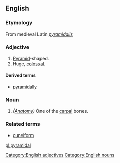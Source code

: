 ==English==
===Etymology===
From medieval Latin ''[[pyramidalis]]''

===Adjective===
#[[Pyramid]]-shaped.
#Huge, [[colossal]].

====Derived terms====
*[[pyramidally]]

[[Category:English adjectives]]

===Noun===
#''([[Anatomy]])'' One of the [[carpal]] bones.

===Related terms===

*[[cuneiform]]

[[Category:English nouns]]

[[pl:pyramidal]]